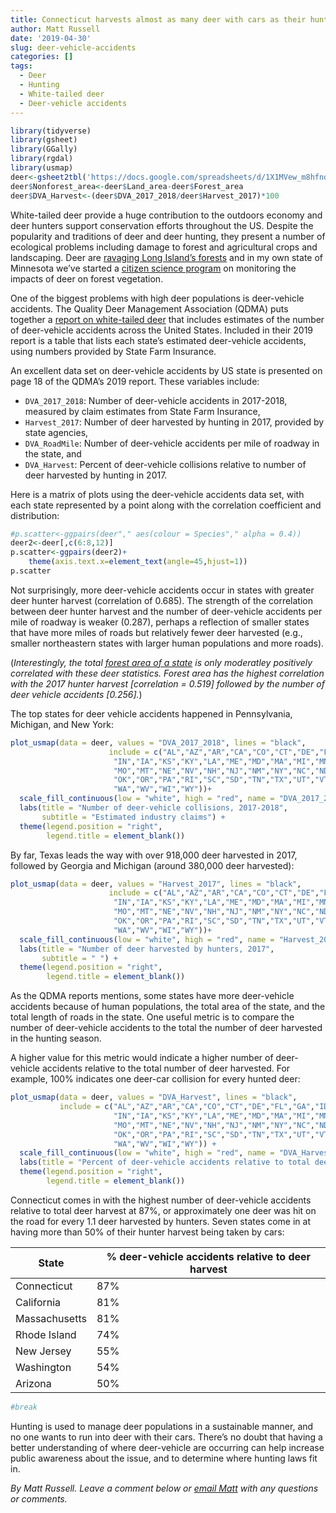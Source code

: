 ```yaml
---
title: Connecticut harvests almost as many deer with cars as their hunters do
author: Matt Russell
date: '2019-04-30'
slug: deer-vehicle-accidents
categories: []
tags:
  - Deer
  - Hunting
  - White-tailed deer
  - Deer-vehicle accidents
---
```



```r
library(tidyverse)
library(gsheet)
library(GGally)
library(rgdal)
library(usmap)
deer<-gsheet2tbl('https://docs.google.com/spreadsheets/d/1X1MVew_m8hfndPof3GztUVz2S0Jqj6UCC-fm6TEHINw/edit?usp=sharing')
deer$Nonforest_area<-deer$Land_area-deer$Forest_area
deer$DVA_Harvest<-(deer$DVA_2017_2018/deer$Harvest_2017)*100
```
 
White-tailed deer provide a huge contribution to the outdoors economy and deer hunters support conservation efforts throughout the US. Despite the popularity and traditions of deer and deer hunting, they present a number of ecological problems including damage to forest and agricultural crops and landscaping. Deer are [ravaging Long Island's forests](http://sbpress.com/2019/04/deer-eating-and-diseasing/) and in my own state of Minnesota we've started a [citizen science program](http://avid.umn.edu/) on monitoring the impacts of deer on forest vegetation.

One of the biggest problems with high deer populations is deer-vehicle accidents. The Quality Deer Management Association (QDMA) puts together a [report on white-tailed deer](https://www.qdma.com/2019-whitetail-report/) that includes estimates of the number of deer-vehicle accidents across the United States. Included in their 2019 report is a table that lists each state's estimated deer-vehicle accidents, using numbers provided by State Farm Insurance.

An excellent data set on deer-vehicle accidents by US state is presented on page 18 of the QDMA's 2019 report. These variables include:   
    
  
* `DVA_2017_2018`: Number of deer-vehicle accidents in 2017-2018, measured by claim estimates from State Farm Insurance,    
* `Harvest_2017`: Number of deer harvested by hunting in 2017, provided by state agencies,      
* `DVA_RoadMile`: Number of deer-vehicle accidents per mile of roadway in the state, and      
* `DVA_Harvest`: Percent of deer-vehicle collisions relative to number of deer harvested by hunting in 2017.       

Here is a matrix of plots using the deer-vehicle accidents data set, with each state represented by a point along with the correlation coefficient and distribution: 
  
```r
#p.scatter<-ggpairs(deer"," aes(colour = Species"," alpha = 0.4))
deer2<-deer[,c(6:8,12)]
p.scatter<-ggpairs(deer2)+
    theme(axis.text.x=element_text(angle=45,hjust=1))
p.scatter
```

Not surprisingly, more deer-vehicle accidents occur in states with greater deer hunter harvest (correlation of 0.685). The strength of the correlation between deer hunter harvest and the number of deer-vehicle accidents per mile of roadway is weaker (0.287), perhaps a reflection of smaller states that have more miles of roads but relatively fewer deer harvested (e.g., smaller northeastern states with larger human populations and more roads).   

(*Interestingly, the total [forest area of a state](https://www.fia.fs.fed.us/program-features/rpa/docs/2017RPAFIATABLESFINAL_050918.pdf) is only moderatley positively correlated with these deer statistics. Forest area has the highest correlation with the 2017 hunter harvest [correlation = 0.519] followed by the number of deer vehicle accidents [0.256].*)

The top states for deer vehicle accidents happened in Pennsylvania, Michigan, and New York:

```r
plot_usmap(data = deer, values = "DVA_2017_2018", lines = "black",
                      include = c("AL","AZ","AR","CA","CO","CT","DE","FL","GA","ID","IL",
                       "IN","IA","KS","KY","LA","ME","MD","MA","MI","MN","MS",
                       "MO","MT","NE","NV","NH","NJ","NM","NY","NC","ND","OH",
                       "OK","OR","PA","RI","SC","SD","TN","TX","UT","VT","VA",
                       "WA","WV","WI","WY"))+
  scale_fill_continuous(low = "white", high = "red", name = "DVA_2017_2018", label = scales::comma) + 
  labs(title = "Number of deer-vehicle collisions, 2017-2018", 
       subtitle = "Estimated industry claims") +
  theme(legend.position = "right",
        legend.title = element_blank())

```

By far, Texas leads the way with over 918,000 deer harvested in 2017, followed by Georgia and Michigan (around 380,000 deer harvested):

```r
plot_usmap(data = deer, values = "Harvest_2017", lines = "black",
                      include = c("AL","AZ","AR","CA","CO","CT","DE","FL","GA","ID","IL",
                       "IN","IA","KS","KY","LA","ME","MD","MA","MI","MN","MS",
                       "MO","MT","NE","NV","NH","NJ","NM","NY","NC","ND","OH",
                       "OK","OR","PA","RI","SC","SD","TN","TX","UT","VT","VA",
                       "WA","WV","WI","WY"))+
  scale_fill_continuous(low = "white", high = "red", name = "Harvest_2017", label = scales::comma) + 
  labs(title = "Number of deer harvested by hunters, 2017", 
       subtitle = " ") +
  theme(legend.position = "right",
        legend.title = element_blank())

```

As the QDMA reports mentions, some states have more deer-vehicle accidents because of human populations, the total area of the state, and the total length of roads in the state. One useful metric is to compare the number of deer-vehicle accidents to the total the number of deer harvested in the hunting season. 

A higher value for this metric would indicate a higher number of deer-vehicle accidents relative to the total number of deer harvested. For example, 100% indicates one deer-car collision  for every hunted deer:

```r
plot_usmap(data = deer, values = "DVA_Harvest", lines = "black",
           include = c("AL","AZ","AR","CA","CO","CT","DE","FL","GA","ID","IL",
                       "IN","IA","KS","KY","LA","ME","MD","MA","MI","MN","MS",
                       "MO","MT","NE","NV","NH","NJ","NM","NY","NC","ND","OH",
                       "OK","OR","PA","RI","SC","SD","TN","TX","UT","VT","VA",
                       "WA","WV","WI","WY")) + 
  scale_fill_continuous(low = "white", high = "red", name = "DVA_Harvest", label = scales::comma) + 
  labs(title = "Percent of deer-vehicle accidents relative to total deer harvest", subtitle = " ") +
  theme(legend.position = "right",
        legend.title = element_blank())
```

Connecticut comes in with the highest number of deer-vehicle accidents relative to total deer harvest at 87%, or approximately one deer was hit on the road for every 1.1 deer harvested by hunters. Seven states come in at having more than 50% of their hunter harvest being taken by cars:

State | % deer-vehicle accidents relative to deer harvest 
------------- | -------------  
Connecticut | 87% 
California | 81% 
Massachusetts | 81% 
Rhode Island | 74% 
New Jersey | 55% 
Washington | 54% 
Arizona | 50%       

```r
#break
```
    
        
Hunting is used to manage deer populations in a sustainable manner, and no one wants to run into deer with their cars. There's no doubt that having a better understanding of where deer-vehicle are occurring can help increase public awareness about the issue, and to determine where hunting laws fit in.  

*By Matt Russell. Leave a comment below or [email Matt](mailto:matt@arbor-analytics.com) with any questions or comments.*
